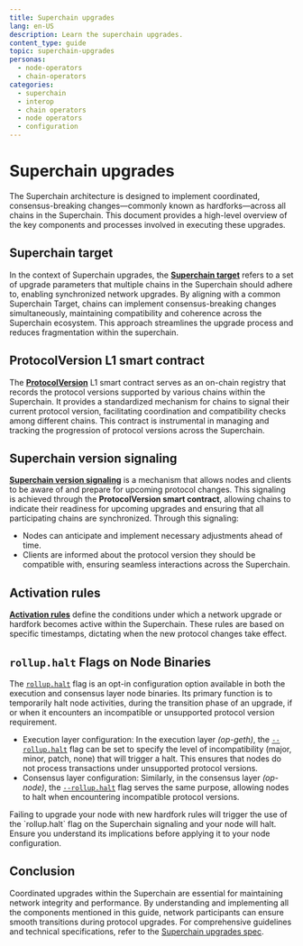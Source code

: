 ```yaml
---
title: Superchain upgrades
lang: en-US
description: Learn the superchain upgrades.
content_type: guide
topic: superchain-upgrades 
personas: 
  - node-operators
  - chain-operators
categories:
  - superchain
  - interop
  - chain operators
  - node operators
  - configuration
---
```



# Superchain upgrades

The Superchain architecture is designed to implement coordinated, consensus-breaking changes—commonly known as hardforks—across all chains in the Superchain. 
This document provides a high-level overview of the key components and processes involved in executing these upgrades.

## Superchain target

In the context of Superchain upgrades, the **[Superchain target](https://specs.optimism.io/protocol/superchain-upgrades.html#superchain-target)** refers to a set of upgrade parameters that multiple chains in the Superchain should adhere to, enabling synchronized network upgrades. 
By aligning with a common Superchain Target, chains can implement consensus-breaking changes simultaneously, maintaining compatibility and coherence across the Superchain ecosystem. 
This approach streamlines the upgrade process and reduces fragmentation within the superchain.

## ProtocolVersion L1 smart contract

The **[ProtocolVersion](https://specs.optimism.io/protocol/superchain-upgrades.html#protocolversions-l1-contract)** L1 smart contract serves as an on-chain registry that records the protocol versions supported by various chains within the Superchain. 
It provides a standardized mechanism for chains to signal their current protocol version, facilitating coordination and compatibility checks among different chains. 
This contract is instrumental in managing and tracking the progression of protocol versions across the Superchain.

## Superchain version signaling

**[Superchain version signaling](https://specs.optimism.io/protocol/superchain-upgrades.html#superchain-version-signaling)** is a mechanism that allows nodes and clients to be aware of and prepare for upcoming protocol changes.
This signaling is achieved through the **ProtocolVersion smart contract**, allowing chains to indicate their readiness for upcoming upgrades and ensuring that all participating chains are synchronized. 
Through this signaling:
*   Nodes can anticipate and implement necessary adjustments ahead of time.
*   Clients are informed about the protocol version they should be compatible with, ensuring seamless interactions across the Superchain.

## Activation rules

**[Activation rules](https://specs.optimism.io/protocol/superchain-upgrades.html#activation-rules)** define the conditions under which a network upgrade or hardfork becomes active within the Superchain. 
These rules are based on specific timestamps, dictating when the new protocol changes take effect. 

## `rollup.halt` Flags on Node Binaries

The [`rollup.halt`](/operators/node-operators/configuration/execution-config#rolluphalt) flag is an opt-in configuration option available in both the execution and consensus layer node binaries. 
Its primary function is to temporarily halt node activities, during the transition phase of an upgrade, if or when it encounters an incompatible or unsupported protocol version requirement.

*   Execution layer configuration: In the execution layer *(op-geth)*, the [`--rollup.halt`](/operators/node-operators/configuration/execution-config#rolluphalt) flag can be set to specify the level of incompatibility (major, minor, patch, none) that will trigger a halt. This ensures that nodes do not process transactions under unsupported protocol versions.
*   Consensus layer configuration: Similarly, in the consensus layer *(op-node)*, the [`--rollup.halt`](/operators/node-operators/configuration/consensus-config#rolluphalt) flag serves the same purpose, allowing nodes to halt when encountering incompatible protocol versions.

<Callout type="warning">
Failing to upgrade your node with new hardfork rules will trigger the use of the `rollup.halt` flag on the Superchain signaling and your node will halt.
Ensure you understand its implications before applying it to your node configuration.
</Callout>

## Conclusion

Coordinated upgrades within the Superchain are essential for maintaining network integrity and performance. 
By understanding and implementing all the components mentioned in this guide, network participants can ensure smooth transitions during protocol upgrades. 
For comprehensive guidelines and technical specifications, refer to the [Superchain upgrades spec](https://specs.optimism.io/protocol/superchain-upgrades.html).

